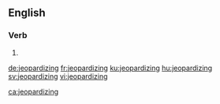 ==English==

===Verb===
{{head|en|present participle}}

# {{present participle of|jeopardize|lang=en}}

[[de:jeopardizing]]
[[fr:jeopardizing]]
[[ku:jeopardizing]]
[[hu:jeopardizing]]
[[sv:jeopardizing]]
[[vi:jeopardizing]]

[[ca:jeopardizing]]
